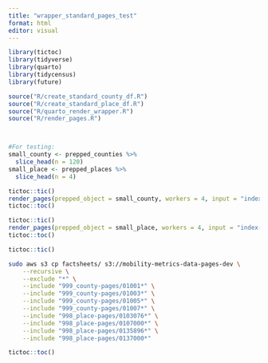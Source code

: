 ```yaml
---
title: "wrapper_standard_pages_test"
format: html
editor: visual
---
```


```r
library(tictoc)
library(tidyverse)
library(quarto)
library(tidycensus)
library(future)

source("R/create_standard_county_df.R")
source("R/create_standard_place_df.R")
source("R/quarto_render_wrapper.R")
source("R/render_pages.R")



#For testing:
small_county <- prepped_counties %>%
  slice_head(n = 120)
small_place <- prepped_places %>%
  slice_head(n = 4)

```

```r
tictoc::tic()
render_pages(prepped_object = small_county, workers = 4, input = "index-county.qmd")
tictoc::toc()

tictoc::tic()
render_pages(prepped_object = small_place, workers = 4, input = "index-place.qmd")
tictoc::toc()

```

```r
tictoc::tic()
```

```bash
sudo aws s3 cp factsheets/ s3://mobility-metrics-data-pages-dev \
    --recursive \
    --exclude "*" \
    --include "999_county-pages/01001*" \
    --include "999_county-pages/01003*" \
    --include "999_county-pages/01005*" \
    --include "999_county-pages/01007*" \
    --include "998_place-pages/0103076*" \
    --include "998_place-pages/0107000*" \
    --include "998_place-pages/0135896*" \
    --include "998_place-pages/0137000*"

```

```r
tictoc::toc()
```
